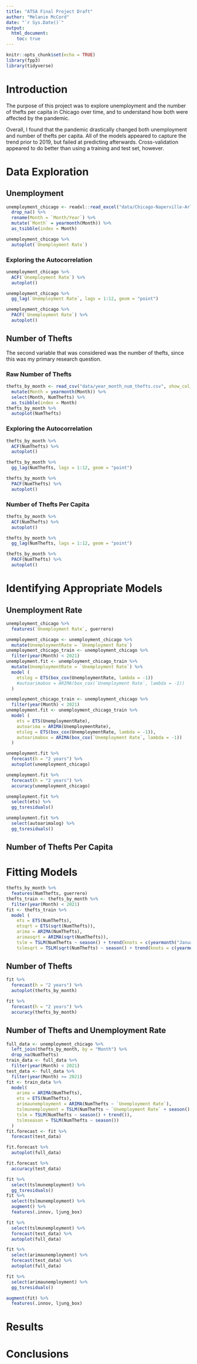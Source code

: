 ```yaml
---
title: "ATSA Final Project Draft"
author: "Melanie McCord"
date: "`r Sys.Date()`"
output: 
  html_document:
    toc: true
---
```


```r
knitr::opts_chunk$set(echo = TRUE)
library(fpp3)
library(tidyverse)
```

#  Introduction

The purpose of this project was to explore unemployment and the number of thefts per capita in Chicago over time, and to understand how both were affected by the pandemic.

Overall, I found that the pandemic drastically changed both unemployment and number of thefts per capita. All of the models appeared to capture the trend prior to 2019, but failed at predicting afterwards. Cross-validation appeared to do better than using a training and test set, however.

# Data Exploration

## Unemployment

```r
unemployment_chicago <- readxl::read_excel("data/Chicago-Naperville-ArlingtonHeights_MD_notseasadj.xls", skip = 6) %>%
  drop_na() %>%
  rename(Month = `Month/Year`) %>%
  mutate(`Month` = yearmonth(Month)) %>%
  as_tsibble(index = Month)

unemployment_chicago %>%
  autoplot(`Unemployment Rate`)
```

### Exploring the Autocorrelation

```r
unemployment_chicago %>%
  ACF(`Unemployment Rate`) %>%
  autoplot()
```

```r
unemployment_chicago %>%
  gg_lag(`Unemployment Rate`, lags = 1:12, geom = "point")
```

```r
unemployment_chicago %>%
  PACF(`Unemployment Rate`) %>%
  autoplot()
```

## Number of Thefts

The second variable that was considered was the number of thefts, since this was my primary research question. 

### Raw Number of Thefts
```r
thefts_by_month <- read_csv("data/year_month_num_thefts.csv", show_col_types = FALSE) %>%
  mutate(Month = yearmonth(Month)) %>%
  select(Month, NumThefts) %>%
  as_tsibble(index = Month)
thefts_by_month %>%
  autoplot(NumThefts)
```

### Exploring the Autocorrelation

```r
thefts_by_month %>%
  ACF(NumThefts) %>%
  autoplot()
```

```r
thefts_by_month %>%
  gg_lag(NumThefts, lags = 1:12, geom = "point")
```

```r
thefts_by_month %>%
  PACF(NumThefts) %>%
  autoplot()
```

### Number of Thefts Per Capita
```r
thefts_by_month %>%
  ACF(NumThefts) %>%
  autoplot()
```

```r
thefts_by_month %>%
  gg_lag(NumThefts, lags = 1:12, geom = "point")
```

```r
thefts_by_month %>%
  PACF(NumThefts) %>%
  autoplot()
```
# Identifying Appropriate Models
## Unemployment Rate
```r
unemployment_chicago %>%
  features(`Unemployment Rate`, guerrero)
```

```r
unemployment_chicago <- unemployment_chicago %>%
  mutate(UnemploymentRate = `Unemployment Rate`)
unemployment_chicago_train <- unemployment_chicago %>%
  filter(year(Month) < 2021)
unemployment.fit <- unemployment_chicago_train %>%
  mutate(UnemploymentRate = `Unemployment Rate`) %>%
  model (
    etslog = ETS(box_cox(UnemploymentRate, lambda = -1))
    #autoarimabox = ARIMA(box_cox(`Unemployment Rate`, lambda = -1))
  )
```

```r
unemployment_chicago_train <- unemployment_chicago %>%
  filter(year(Month) < 2021)
unemployment.fit <- unemployment_chicago_train %>%
  model (
    ets = ETS(UnemploymentRate),
    autoarima = ARIMA(UnemploymentRate),
    etslog = ETS(box_cox(UnemploymentRate, lambda = -1)),
    autoarimabox = ARIMA(box_cox(`Unemployment Rate`, lambda = -1))
  )
```

```r
unemployment.fit %>%
  forecast(h = "2 years") %>%
  autoplot(unemployment_chicago)
```
```r
unemployment.fit %>%
  forecast(h = "2 years") %>%
  accuracy(unemployment_chicago)
```

```r
unemployment.fit %>%
  select(ets) %>%
  gg_tsresiduals()
```
```r
unemployment.fit %>%
  select(autoarimalog) %>%
  gg_tsresiduals()
```

## Number of Thefts Per Capita
# Fitting Models
```r
thefts_by_month %>%
  features(NumThefts, guerrero)
thefts_train <- thefts_by_month %>%
  filter(year(Month) < 2021)
fit <- thefts_train %>%
  model (
    ets = ETS(NumThefts),
    etsqrt = ETS(sqrt(NumThefts)),
    arima = ARIMA(NumThefts),
    arimasqrt = ARIMA(sqrt(NumThefts)),
    tslm = TSLM(NumThefts ~ season() + trend(knots = c(yearmonth("January 2020"), yearmonth("January 2022")))),
    tslmsqrt = TSLM(sqrt(NumThefts) ~ season() + trend(knots = c(yearmonth("January 2020"), yearmonth("January 2022")))))
```
## Number of Thefts
```r
fit %>%
  forecast(h = "2 years") %>%
  autoplot(thefts_by_month)

fit %>%
  forecast(h = "2 years") %>%
  accuracy(thefts_by_month)
```


## Number of Thefts and Unemployment Rate
```r
full_data <- unemployment_chicago %>%
  left_join(thefts_by_month, by = "Month") %>%
  drop_na(NumThefts)
train_data <- full_data %>%
  filter(year(Month) < 2021)
test_data <- full_data %>%
  filter(year(Month) >= 2021)
fit <- train_data %>%
  model(
    arima = ARIMA(NumThefts),
    ets = ETS(NumThefts),
    arimaunemployment = ARIMA(NumThefts ~ `Unemployment Rate`),
    tslmunemployment = TSLM(NumThefts ~ `Unemployment Rate` + season() + trend()),
    tslm = TSLM(NumThefts ~ season() + trend()),
    tslmseason = TSLM(NumThefts ~ season())
  )
fit.forecast <- fit %>%
  forecast(test_data)

fit.forecast %>%
  autoplot(full_data)

fit.forecast %>%
  accuracy(test_data)

fit %>%
  select(tslmunemployment) %>%
  gg_tsresiduals()
fit %>%
  select(tslmunemployment) %>%
  augment() %>%
  features(.innov, ljung_box)

fit %>%
  select(tslmunemployment) %>%
  forecast(test_data) %>%
  autoplot(full_data)

fit %>%
  select(arimaunemployment) %>%
  forecast(test_data) %>%
  autoplot(full_data)

fit %>%
  select(arimaunemployment) %>%
  gg_tsresiduals()

augment(fit) %>%
  features(.innov, ljung_box)
```
# Results

# Conclusions
